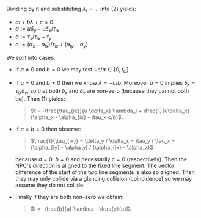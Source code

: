 
Dividing by it and substituting $\lambda_i = ...$ into (2) yields:
- $a t + b \lambda + c = 0$.
- $a := u \delta_y - u \delta_x / \tau_{ix}$
- $b := \tau_x / \tau_{ix} -\tau_y$
- $c := (\alpha_x - \alpha_{ix}) / \tau_{ix} + (\alpha_{iy} - \alpha_y)$

We split into cases:
- If $a \neq 0$ and $b = 0$ we may test $-c / a \in [0, t_\Omega]$.<QedIcon/>
- If $a = 0$ and $b \neq 0$ then we know $\lambda =  -c / b$.
  Moreover $a = 0$ implies $\delta_x = \tau_{ix} \delta_y$, so that both $\delta_x$ and $\delta_y$ are non-zero (because they cannot both be). Then (1) yields:
  > $t = -\frac{\tau_{ix}}{u \delta_x} \lambda_i + \frac{1}{u\delta_x} (\alpha_x - \alpha_{ix} - \tau_x c/b)$.
- If $a = b = 0$ then observe:
  > $\frac{1}{\tau_{ix}} = \delta_y / \delta_x = \tau_y / \tau_x = (\alpha_{iy} - \alpha_y) / (\alpha_{ix} - \alpha_x)$

  because $a = 0$, $b = 0$ and necessarily $c = 0$ (respectively).
  Then the NPC's direction is aligned to the fixed line segment.
  The vector difference of the start of the two line segments is also so aligned.
  Then they may only collide via a glancing collision (coincidence) so we may assume they do not collide.<QedIcon/>
- Finally if they are both non-zero we obtain:
  > $t = -\frac{b}{a} \lambda - \frac{c}{a}$.

